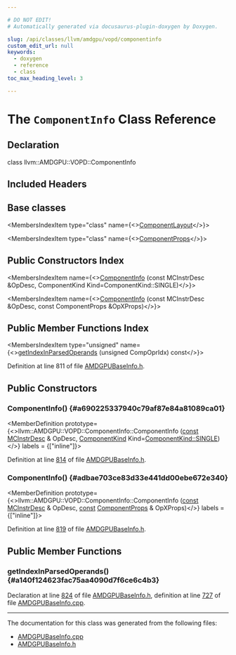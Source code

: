 ```yaml
---

# DO NOT EDIT!
# Automatically generated via docusaurus-plugin-doxygen by Doxygen.

slug: /api/classes/llvm/amdgpu/vopd/componentinfo
custom_edit_url: null
keywords:
  - doxygen
  - reference
  - class
toc_max_heading_level: 3

---
```





# The `ComponentInfo` Class Reference

<DoxygenPage pluginConfig={pluginConfig}>



## Declaration

<CodeBlock>class llvm::AMDGPU::VOPD::ComponentInfo</CodeBlock>

## Included Headers

<IncludesList>
<IncludesListItem
  filePath="Target/AMDGPU/Utils/AMDGPUBaseInfo.h"
  permalink="/docs/api/files/lib/lib/target/lib/target/amdgpu/lib/target/amdgpu/utils/amdgpubaseinfo-h"
  isLocal="true" />
</IncludesList>

## Base classes

<MembersIndex>

<MembersIndexItem
  type="class"
  name={<><a href="/docs/api/classes/llvm/amdgpu/vopd/componentlayout">ComponentLayout</a></>}>
</MembersIndexItem>

<MembersIndexItem
  type="class"
  name={<><a href="/docs/api/classes/llvm/amdgpu/vopd/componentprops">ComponentProps</a></>}>
</MembersIndexItem>

</MembersIndex>

## Public Constructors Index

<MembersIndex>

<MembersIndexItem
  name={<><a href="#a690225337940c79af87e84a81089ca01">ComponentInfo</a> (const MCInstrDesc &amp;OpDesc, ComponentKind Kind=ComponentKind::SINGLE)</>}>
</MembersIndexItem>

<MembersIndexItem
  name={<><a href="#adbae703ce83d33e441dd00ebe672e340">ComponentInfo</a> (const MCInstrDesc &amp;OpDesc, const ComponentProps &amp;OpXProps)</>}>
</MembersIndexItem>

</MembersIndex>

## Public Member Functions Index

<MembersIndex>

<MembersIndexItem
  type="unsigned"
  name={<><a href="#a140f124623fac75aa4090d7f6ce6c4b3">getIndexInParsedOperands</a> (unsigned CompOprIdx) const</>}>
</MembersIndexItem>

</MembersIndex>


Definition at line 811 of file <a href="/docs/api/files/lib/lib/target/lib/target/amdgpu/lib/target/amdgpu/utils/amdgpubaseinfo-h">AMDGPUBaseInfo.h</a>.

<SectionDefinition>

## Public Constructors

### ComponentInfo() {#a690225337940c79af87e84a81089ca01}

<MemberDefinition
  prototype={<>llvm::AMDGPU::VOPD::ComponentInfo::ComponentInfo (<a href="/docs/api/files/lib/lib/target/lib/target/aarch64/aarch64promoteconstant-cpp/#a90f8350fecae261c25be85d38b451bff">const</a> <a href="/docs/api/classes/llvm/mcinstrdesc">MCInstrDesc</a> &amp; OpDesc, <a href="/docs/api/namespaces/llvm/amdgpu/vopd/#a23df9e938f17c2808127d03b7e37f954">ComponentKind</a> Kind=<a href="/docs/api/namespaces/llvm/amdgpu/vopd/#a23df9e938f17c2808127d03b7e37f954a427e4032429af8594a5884a0d2007ba4">ComponentKind::SINGLE</a>)</>}
  labels = {["inline"]}>

Definition at line <a href="/docs/api/files/lib/lib/target/lib/target/amdgpu/lib/target/amdgpu/utils/amdgpubaseinfo-h/#l00814">814</a> of file <a href="/docs/api/files/lib/lib/target/lib/target/amdgpu/lib/target/amdgpu/utils/amdgpubaseinfo-h">AMDGPUBaseInfo.h</a>.
</MemberDefinition>

### ComponentInfo() {#adbae703ce83d33e441dd00ebe672e340}

<MemberDefinition
  prototype={<>llvm::AMDGPU::VOPD::ComponentInfo::ComponentInfo (<a href="/docs/api/files/lib/lib/target/lib/target/aarch64/aarch64promoteconstant-cpp/#a90f8350fecae261c25be85d38b451bff">const</a> <a href="/docs/api/classes/llvm/mcinstrdesc">MCInstrDesc</a> &amp; OpDesc, <a href="/docs/api/files/lib/lib/target/lib/target/aarch64/aarch64promoteconstant-cpp/#a90f8350fecae261c25be85d38b451bff">const</a> <a href="/docs/api/classes/llvm/amdgpu/vopd/componentprops">ComponentProps</a> &amp; OpXProps)</>}
  labels = {["inline"]}>

Definition at line <a href="/docs/api/files/lib/lib/target/lib/target/amdgpu/lib/target/amdgpu/utils/amdgpubaseinfo-h/#l00819">819</a> of file <a href="/docs/api/files/lib/lib/target/lib/target/amdgpu/lib/target/amdgpu/utils/amdgpubaseinfo-h">AMDGPUBaseInfo.h</a>.
</MemberDefinition>

</SectionDefinition>

<SectionDefinition>

## Public Member Functions

### getIndexInParsedOperands() {#a140f124623fac75aa4090d7f6ce6c4b3}

<MemberDefinition
  prototype="unsigned llvm::AMDGPU::VOPD::ComponentInfo::getIndexInParsedOperands (unsigned CompOprIdx) const">

Declaration at line <a href="/docs/api/files/lib/lib/target/lib/target/amdgpu/lib/target/amdgpu/utils/amdgpubaseinfo-h/#l00824">824</a> of file <a href="/docs/api/files/lib/lib/target/lib/target/amdgpu/lib/target/amdgpu/utils/amdgpubaseinfo-h">AMDGPUBaseInfo.h</a>, definition at line <a href="/docs/api/files/lib/lib/target/lib/target/amdgpu/lib/target/amdgpu/utils/amdgpubaseinfo-cpp/#l00727">727</a> of file <a href="/docs/api/files/lib/lib/target/lib/target/amdgpu/lib/target/amdgpu/utils/amdgpubaseinfo-cpp">AMDGPUBaseInfo.cpp</a>.
</MemberDefinition>

</SectionDefinition>

<hr/>

The documentation for this class was generated from the following files:

<ul>
<li><a href="/docs/api/files/lib/lib/target/lib/target/amdgpu/lib/target/amdgpu/utils/amdgpubaseinfo-cpp">AMDGPUBaseInfo.cpp</a></li>
<li><a href="/docs/api/files/lib/lib/target/lib/target/amdgpu/lib/target/amdgpu/utils/amdgpubaseinfo-h">AMDGPUBaseInfo.h</a></li>
</ul>

</DoxygenPage>
